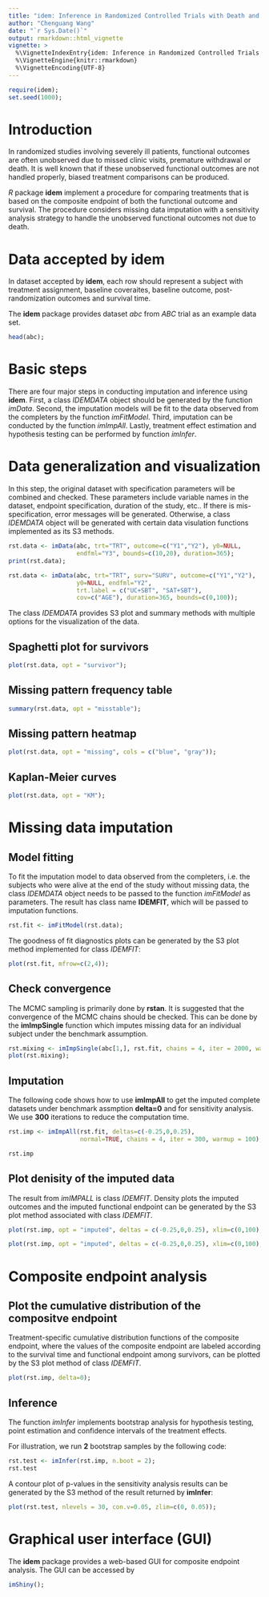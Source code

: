 ```yaml
---
title: "idem: Inference in Randomized Controlled Trials with Death and Missingness"
author: "Chenguang Wang"
date: "`r Sys.Date()`"
output: rmarkdown::html_vignette
vignette: >
  %\VignetteIndexEntry{idem: Inference in Randomized Controlled Trials with Death and Missingness}
  %\VignetteEngine{knitr::rmarkdown}
  %\VignetteEncoding{UTF-8}
---
```



```r
require(idem);
set.seed(1000);
```

# Introduction

In randomized studies involving severely ill patients, functional outcomes are
often unobserved due to missed clinic visits, premature withdrawal or death. It
is well known that if these unobserved functional outcomes are not handled
properly, biased treatment comparisons can be produced.

*R* package **idem** implement a procedure for comparing treatments that is
based on the composite endpoint of both the functional outcome and survival. The
procedure considers missing data imputation with a sensitivity analysis strategy
to handle the unobserved functional outcomes not due to death.

# Data accepted by **idem**

In dataset accepted by **idem**, each row should represent a subject with
treatment assignment, baseline coveraites, baseline outcome, post-randomization
outcomes and survival time.

The **idem** package provides dataset *abc* from *ABC* trial as an example data
set.

```r
head(abc);
```

# Basic steps 

There are four major steps in conducting imputation and inference using
**idem**. First, a class *IDEMDATA* object should be generated by the function
*imData*. Second, the imputation models will be fit to the data observed from
the completers by the function *imFitModel*. Third, imputation can be conducted
by the function *imImpAll*. Lastly, treatment effect estimation and hypothesis testing
can be performed by function *imInfer*.

# Data generalization and visualization

In this step, the original dataset with specification parameters will be
combined and checked. These parameters include variable names in the dataset,
endpoint specification, duration of the study, etc.. If there is
mis-specification, error messages will be generated. Otherwise, a class
*IDEMDATA* object will be generated with certain data visulation functions
implemented as its S3 methods.

```r
rst.data <- imData(abc, trt="TRT", outcome=c("Y1","Y2"), y0=NULL,
                   endfml="Y3", bounds=c(10,20), duration=365);
print(rst.data);

rst.data <- imData(abc, trt="TRT", surv="SURV", outcome=c("Y1","Y2"),
                   y0=NULL, endfml="Y2",
                   trt.label = c("UC+SBT", "SAT+SBT"),
                   cov=c("AGE"), duration=365, bounds=c(0,100));
```

The class *IDEMDATA* provides S3 plot and summary methods with multiple options
for the visualization of the data.

## Spaghetti plot for survivors

```r
plot(rst.data, opt = "survivor");
```

## Missing pattern frequency table
```r
summary(rst.data, opt = "misstable");
```

## Missing pattern heatmap

```r
plot(rst.data, opt = "missing", cols = c("blue", "gray"));
```

## Kaplan-Meier curves

```r
plot(rst.data, opt = "KM");
```


# Missing data imputation

## Model fitting

To fit the imputation model to data observed from the completers, i.e. the
subjects who were alive at the end of the study without missing data, the class
*IDEMDATA* object needs to be passed to the function *imFitModel* as parameters.
The result has class name **IDEMFIT**, which will be passed to imputation
functions.

```r
rst.fit <- imFitModel(rst.data);
```

The goodness of fit diagnostics plots can be generated by the S3 plot method
implemented for class *IDEMFIT*:
```r
plot(rst.fit, mfrow=c(2,4));
```

## Check convergence

The MCMC sampling is primarily done by **rstan**. It is suggested that the
convergence of the MCMC chains should be checked. This can be done by the
**imImpSingle** function which imputes missing data for an individual subject
under the benchmark assumption.

```r
rst.mixing <- imImpSingle(abc[1,], rst.fit, chains = 4, iter = 2000, warmup = 1000);
plot(rst.mixing);
```

## Imputation

The following code shows how to use **imImpAll** to get the imputed complete
datasets under benchmark assmption **delta=0** and for sensitivity analysis. We
use **300** iterations to reduce the computation time.

```r
rst.imp <- imImpAll(rst.fit, deltas=c(-0.25,0,0.25),
                    normal=TRUE, chains = 4, iter = 300, warmup = 100);

rst.imp
```

## Plot denisity of the imputed data

The result from *imIMPALL* is class *IDEMFIT*. Density plots the imputed
outcomes and the imputed functional endpoint can be generated by the S3 plot
method associated with class *IDEMFIT*.

```r
plot(rst.imp, opt = "imputed", deltas = c(-0.25,0,0.25), xlim=c(0,100), endp=FALSE);
```


```r
plot(rst.imp, opt = "imputed", deltas = c(-0.25,0,0.25), xlim=c(0,100), endp=TRUE);
```

# Composite endpoint analysis

## Plot the cumulative distribution of the compositve endpoint

Treatment-specific cumulative
distribution functions of the composite endpoint, where the values of the
composite endpoint are labeled according to the survival time and functional
endpoint among survivors, can be plotted by the S3 plot method of class *IDEMFIT*.

```r
plot(rst.imp, delta=0);
```

## Inference

The function *imInfer* implements bootstrap analysis for hypothesis testing,
point estimation and confidence intervals of the treatment effects.

For illustration, we run **2** bootstrap samples by the following code:

```r
rst.test <- imInfer(rst.imp, n.boot = 2);
rst.test
```

A contour plot of p-values in the sensitivity analysis results can be generated
by the S3 method of the result returned by **imInfer**:

```r
plot(rst.test, nlevels = 30, con.v=0.05, zlim=c(0, 0.05));
```

# Graphical user interface (GUI)

The **idem** package provides a web-based GUI for composite endpoint analysis.
The GUI can be accessed by

```r
imShiny();
```

